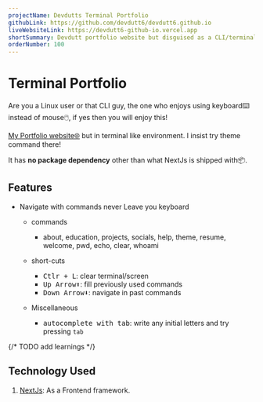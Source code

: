 ```yaml
---
projectName: Devdutts Terminal Portfolio
githubLink: https://github.com/devdutt6/devdutt6.github.io
liveWebsiteLink: https://devdutt6-github-io.vercel.app
shortSummary: Devdutt portfolio website but disguised as a CLI/terminal. Built with NextJs.
orderNumber: 100
---
```



# <HoverUnder color="border-yellow-400">Terminal Portfolio</HoverUnder>

Are you a Linux user or that CLI guy, the one who enjoys using keyboard⌨️ instead of mouse🖱️, if yes then you will enjoy this!

[My Portfolio website🌐](https://devdutt6-github-io.vercel.app/) but in terminal like environment.
I insist try <TagLook>theme</TagLook> command there!

It has **no package dependency** other than what NextJs is shipped with📦.

## <HoverUnder color="border-yellow-400">Features</HoverUnder>

- Navigate with commands never Leave you keyboard

  - commands

    - about, education, projects, socials, help, theme, resume, welcome, pwd, echo, clear, whoami

  - short-cuts

    - <kbd>Ctlr + L</kbd>: clear terminal/screen
    - <kbd>Up Arrow⬆️</kbd>: fill previously used commands
    - <kbd>Down Arrow⬇️</kbd>: navigate in past commands

  - Miscellaneous
    - <kbd>autocomplete with tab</kbd>: write any initial letters and try
      pressing `tab`

{/* TODO add learnings */}

## <HoverUnder color="border-yellow-400">Technology Used</HoverUnder>

1. [NextJs](https://nextjs.org/): As a Frontend framework.
